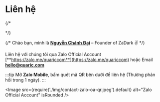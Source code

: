
# Liên hệ

{/* <AdsByGoogle>
  <p>
    <ins
      className="adsbygoogle"
      style={{ display: 'block' }}
      data-ad-client="ca-pub-5192881442581767"
      data-ad-slot="8722903447"
      data-ad-format="auto"
      data-full-width-responsive="true"
    />
  </p>
</AdsByGoogle> */}

{/* Chào bạn, mình là [**Nguyễn Chánh Đại**](https://chanhdai.com) – Founder of ZaDark :v: */}

Liên hệ với chúng tôi qua Zalo Official Account [**https://zalo.me/quariccom**](https://zalo.me/quariccom) hoặc Email [**hello@quaric.com**](mailto:hello@quaric.com?subject=ZaDark%20Support)

:::tip
Mở **Zalo Mobile**, bấm quét mã QR bên dưới để liên hệ (Thường phản hồi trong 1 ngày).
:::

<Image src={require('./img/contact-zalo-oa-qr.jpeg').default} alt="Zalo Official Account" isRounded />
